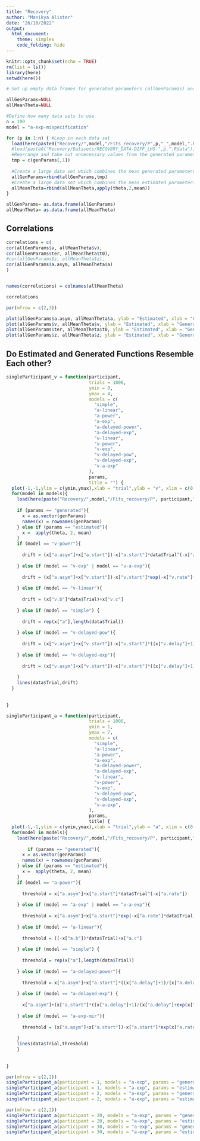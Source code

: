 ```yaml
---
title: "Recovery"
author: "Manikya Alister"
date: "26/10/2022"
output: 
  html_document:
    theme: simplex
    code_folding: hide
---
```


```r
knitr::opts_chunk$set(echo = TRUE)
rm(list = ls())
library(here)
setwd(here())
```


```r
# Set up empty data frames for generated parameters (allGenParamas) and estimated parameters (allMeanTheta)

allGenParams=NULL
allMeanTheta=NULL

#Define how many data sets to use
n = 100
model = "a-exp-mispecification"

for (p in 1:n) { #Loop in each data set
  load(here(paste0("Recovery/",model,"/Fits_recovery/P",p,"_",model,".RData")))
  #load(paste0("Recovery/Datasets/RECOVERY_DATA-DIFF_LHS-",p,".Rdata"))
  #Rearrange and take out unnecessary values from the generated parameters 
  tmp = c(genParams[,1])
  
  #Create a large data set which combines the mean generated parameters from all data sets
  allGenParams=rbind(allGenParams,tmp)
  #Create a large data set which combines the mean estimated parameters from all data sets
  allMeanTheta=rbind(allMeanTheta,apply(theta,2,mean))
}

allGenParams= as.data.frame(allGenParams)
allMeanTheta= as.data.frame(allMeanTheta)

```

## Correlations

```r
correlations = c(
cor(allGenParams$v, allMeanTheta$v),
cor(allGenParams$ter, allMeanTheta$t0),
#cor(allGenParams$z, allMeanTheta$z),  
cor(allGenParams$a.asym, allMeanTheta$a)
)


names(correlations) = colnames(allMeanTheta)

correlations
```

```r
par(mfrow = c(2,3))

plot(allGenParams$a.asym, allMeanTheta$a, ylab = "Estimated", xlab = "Generated", main = "a recovering a asymtope")
plot(allGenParams$v, allMeanTheta$v, ylab = "Estimated", xlab = "Generated", main = "v")
plot(allGenParams$ter, allMeanTheta$t0, ylab = "Estimated", xlab = "Generated", main = "t0")
plot(allGenParams$z, allMeanTheta$z, ylab = "Estimated", xlab = "Generated", main = "z")

```


## Do Estimated and Generated Functions Resemble Each other? 

```r
singleParticipant_v = function(participant,
                               trials = 1000,
                               ymin = 0,
                               ymax = 4,
                               models = c(
                                 "simple",
                                 "a-linear",
                                 "a-power",
                                 "a-exp",
                                 "a-delayed-power",
                                 "a-delayed-exp",
                                 "v-linear",
                                 "v-power",
                                 "v-exp",
                                 "v-delayed-pow",
                                 "v-delayed-exp",
                                 "v-a-exp"
                               ),
                               params,
                               title = "") {
  plot(-1,-1,ylim = c(ymin,ymax),xlab = "trial",ylab = "v", xlim = c(0,trials), main = title)
  for(model in models){
    load(here(paste("Recovery/",model,"/Fits_recovery/P", participant,"_",model,".Rdata", sep = "")))
    
    if (params == "generated"){
      x = as.vector(genParams)
      names(x) = rownames(genParams)
    } else if (params == "estimated"){
      x =  apply(theta, 2, mean)
    }
    if (model == "v-power"){
      
      drift = (x["a.asym"]+x["a.start"])-x["a.start"]*data$Trial^(-x["a.rate"])
      
    } else if (model == "v-exp" | model == "v-a-exp"){
      
      drift = (x["a.asym"]+x["v.start"])-x["v.start"]*exp(-x["v.rate"]*data$Trial)
      
    } else if (model == "v-linear"){
      
      drift = (x["v.b"]*data$Trial)+x["v.c"] 
      
    } else if (model == "simple") {
      
      drift = rep(x["a"],length(data$Trial))
      
    } else if (model == "v-delayed-pow"){
      
      drift = (x["v.asym"]+x["v.start"])-x["v.start"]*((x["v.delay"]+1)/(x["v.delay"]+data$Trial^(x["v.rate"])))
      
    } else if (model == "v-delayed-exp"){
      
      drift = (x["v.asym"]+x["v.start"])-x["v.start"]*((x["v.delay"]+1)/(x["v.delay"]+exp(x["v.rate"]*data$Trial)))
      
    }
    lines(data$Trial,drift)
  }
  
  
}
```

```r
singleParticipant_a = function(participant,
                               trials = 1000,
                               ymin = 1,
                               ymax = 7,
                               models = c(
                                 "simple",
                                 "a-linear",
                                 "a-power",
                                 "a-exp",
                                 "a-delayed-power",
                                 "a-delayed-exp",
                                 "v-linear",
                                 "v-power",
                                 "v-exp",
                                 "v-delayed-pow",
                                 "v-delayed-exp",
                                 "v-a-exp",
                               ),
                               params,
                               title) {
  plot(-1,-1,ylim = c(ymin,ymax),xlab = "trial",ylab = "a", xlim = c(0,trials), main = paste0(participant))
  for(model in models){
    load(here(paste("Recovery/",model,"/Fits_recovery/P", participant,"_",model,".Rdata", sep = "")))
    
        if (params == "generated"){
      x = as.vector(genParams)
      names(x) = rownames(genParams)
    } else if (params == "estimated"){
      x =  apply(theta, 2, mean)
    }
    if (model == "a-power"){
      
      threshold = x["a.asym"]+x["a.start"]*data$Trial^(-x["a.rate"])
      
    } else if (model == "a-exp" | model == "v-a-exp"){
      
      threshold = x["a.asym"]+x["a.start"]*exp(-x["a.rate"]*data$Trial)
      
    } else if (model == "a-linear"){
      
      threshold = ((-x["a.b"])*data$Trial)+x["a.c"]
      
    } else if (model == "simple") {
      
      threshold = rep(x["a"],length(data$Trial))
      
    } else if (model == "a-delayed-power"){
      
      threshold = x["a.asym"]+x["a.start"]*((x["a.delay"]+1)/(x["a.delay"]+data$Trial^(x["a.rate"])))
      
    } else if (model == "a-delayed-exp") {
      
      x["a.asym"]+(x["a.start"]*((x["a.delay"]+1)/(x["a.delay"]+exp(x["a.rate"]*data$Trial))))
      
    } else if (model == "a-exp-mir"){
      
      threshold = (x["a.asym"]+x["a.start"])-x["a.start"]*exp(x["a.rate"]*data$Trial)
      
    } 
    lines(data$Trial,threshold)
    }
  
  
}
```



```r
par(mfrow = c(2,2))
singleParticipant_a(participant = 1, models = "a-exp", params = "generated", title = "Generated", ymin = 0, ymax = 3)
singleParticipant_a(participant = 1, models = "a-exp", params = "estimated", title = "Estimated", ymin = 0, ymax = 3)
singleParticipant_a(participant = 2, models = "a-exp", params = "generated", ymin = 0, ymax = 3)
singleParticipant_a(participant = 2, models = "a-exp", params = "estimated", ymin = 0, ymax = 3)

```

```r
par(mfrow = c(2,2))
singleParticipant_a(participant = 20, models = "a-exp", params = "generated", ymin = 0, ymax = 3)
singleParticipant_a(participant = 20, models = "a-exp", params = "estimated", ymin = 0, ymax = 3)
singleParticipant_a(participant = 30, models = "a-exp", params = "generated", ymin = 0, ymax = 3)
singleParticipant_a(participant = 30, models = "a-exp", params = "estimated", ymin = 0, ymax = 3)
```

